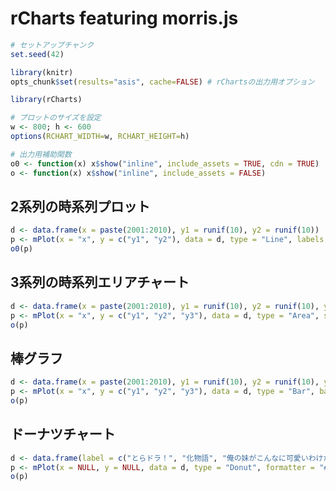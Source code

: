 # rCharts featuring morris.js

```r
# セットアップチャンク
set.seed(42)

library(knitr)
opts_chunk$set(results="asis", cache=FALSE) # rChartsの出力用オプション

library(rCharts)

# プロットのサイズを設定
w <- 800; h <- 600
options(RCHART_WIDTH=w, RCHART_HEIGHT=h)

# 出力用補助関数
o0 <- function(x) x$show("inline", include_assets = TRUE, cdn = TRUE)
o <- function(x) x$show("inline", include_assets = FALSE)
```

<!-- プロットのスタイル指定 -->
<style>
.rChart { border: solid 2px; margin: auto; width: `r w`px; height: `r h`px;}
</style>

## 2系列の時系列プロット
```r
d <- data.frame(x = paste(2001:2010), y1 = runif(10), y2 = runif(10))
p <- mPlot(x = "x", y = c("y1", "y2"), data = d, type = "Line", labels = c("系列1", "系列2"))
o0(p)
```

## 3系列の時系列エリアチャート
```r
d <- data.frame(x = paste(2001:2010), y1 = runif(10), y2 = runif(10), y3 = runif(10))
p <- mPlot(x = "x", y = c("y1", "y2", "y3"), data = d, type = "Area", smooth=FALSE, pointSize = 10, lineWidth = 5)
o(p)
```

## 棒グラフ
```r
d <- data.frame(x = paste(2001:2010), y1 = runif(10), y2 = runif(10), y3 = runif(10))
p <- mPlot(x = "x", y = c("y1", "y2", "y3"), data = d, type = "Bar", barColors = c("red", "green", "blue"))
o(p)
```

## ドーナツチャート
```r
d <- data.frame(label = c("とらドラ！", "化物語", "俺の妹がこんなに可愛いわけがない", "IS"), value = c(193, 162, 97, 88))
p <- mPlot(x = NULL, y = NULL, data = d, type = "Donut", formatter = "#! function (y) { return(y+'人が萌えた'); } !#" )
o(p)
```
